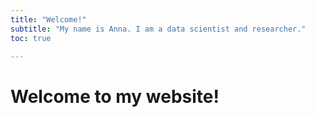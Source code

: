 ```yaml
---
title: "Welcome!"
subtitle: "My name is Anna. I am a data scientist and researcher."
toc: true

---
```


# Welcome to my website!
